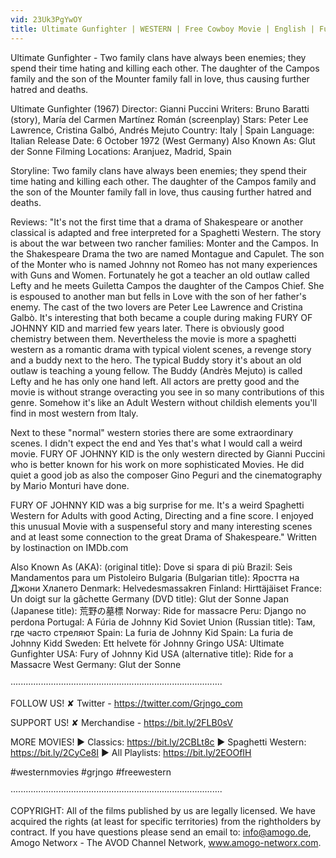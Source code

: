 ```yaml
---
vid: 23Uk3PgYwOY
title: Ultimate Gunfighter | WESTERN | Free Cowboy Movie | English | Full Movie
---
```


Ultimate Gunfighter - Two family clans have always been enemies; they spend their time hating and killing each other. The daughter of the Campos family and the son of the Mounter family fall in love, thus causing further hatred and deaths. 

Ultimate Gunfighter (1967)
Director: Gianni Puccini
Writers: Bruno Baratti (story), María del Carmen Martínez Román (screenplay) 
Stars: Peter Lee Lawrence, Cristina Galbó, Andrés Mejuto 
Country: Italy | Spain
Language: Italian
Release Date: 6 October 1972 (West Germany) 
Also Known As: Glut der Sonne 
Filming Locations: Aranjuez, Madrid, Spain 

Storyline: 
Two family clans have always been enemies; they spend their time hating and killing each other. The daughter of the Campos family and the son of the Mounter family fall in love, thus causing further hatred and deaths. 

Reviews: 
"It's not the first time that a drama of Shakespeare or another classical is adapted and free interpreted for a Spaghetti Western. The story is about the war between two rancher families: Monter and the Campos. In the Shakespeare Drama the two are named Montague and Capulet. The son of the Monter who is named Johnny not Romeo has not many experiences with Guns and Women. Fortunately he got a teacher an old outlaw called Lefty and he meets Guiletta Campos the daughter of the Campos Chief. She is espoused to another man but fells in Love with the son of her father's enemy. The cast of the two lovers are Peter Lee Lawrence and Cristina Galbò. It's interesting that both became a couple during making FURY OF JOHNNY KID and married few years later. There is obviously good chemistry between them. Nevertheless the movie is more a spaghetti western as a romantic drama with typical violent scenes, a revenge story and a buddy next to the hero. The typical Buddy story it's about an old outlaw is teaching a young fellow. The Buddy (Andrès Mejuto) is called Lefty and he has only one hand left. All actors are pretty good and the movie is without strange overacting you see in so many contributions of this genre. Somehow it's like an Adult Western without childish elements you'll find in most western from Italy.

Next to these "normal" western stories there are some extraordinary scenes. I didn't expect the end and Yes that's what I would call a weird movie. FURY OF JOHNNY KID is the only western directed by Gianni Puccini who is better known for his work on more sophisticated Movies. He did quiet a good job as also the composer Gino Peguri and the cinematography by Mario Monturi have done.

FURY OF JOHNNY KID was a big surprise for me. It's a weird Spaghetti Western for Adults with good Acting, Directing and a fine score. I enjoyed this unusual Movie with a suspenseful story and many interesting scenes and at least some connection to the great Drama of Shakespeare." Written by lostinaction on IMDb.com

Also Known As (AKA):
(original title): Dove si spara di più
Brazil: Seis Mandamentos para um Pistoleiro
Bulgaria (Bulgarian title): Яростта на Джони Хлапето
Denmark: Helvedesmassakren
Finland: Hirttäjäiset
France: Un doigt sur la gâchette
Germany (DVD title): Glut der Sonne
Japan (Japanese title): 荒野の墓標
Norway: Ride for massacre
Peru: Django no perdona
Portugal: A Fúria de Johnny Kid
Soviet Union (Russian title): Там, где часто стреляют
Spain: La furia de Johnny Kid
Spain: La furia de Johnny Kidd
Sweden: Ett helvete för Johnny Gringo
USA: Ultimate Gunfighter
USA: Fury of Johnny Kid
USA (alternative title): Ride for a Massacre
West Germany: Glut der Sonne

····················································································

FOLLOW US!
✘ Twitter - https://twitter.com/Grjngo_com

SUPPORT US!
✘ Merchandise - https://bit.ly/2FLB0sV

MORE MOVIES! 
► Classics: https://bit.ly/2CBLt8c 
► Spaghetti Western: https://bit.ly/2CyCe8I 
► All Playlists: https://bit.ly/2EOOfIH 

#westernmovies #grjngo #freewestern

····················································································

COPYRIGHT: All of the films published by us are legally licensed. We have acquired the rights (at least for specific territories) from the rightholders by contract. If you have questions please send an email to: info@amogo.de, Amogo Networx - The AVOD Channel Network, www.amogo-networx.com.